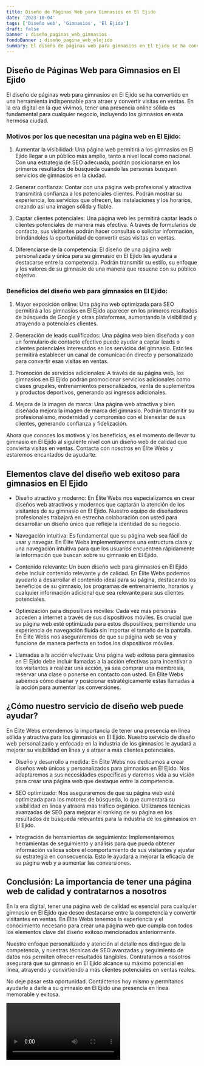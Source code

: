 ```yaml
---
title: Diseño de Páginas Web para Gimnasios en El Ejido
date: '2023-10-04'
tags: ['Diseño web', 'Gimnasios', 'El Ejido']
draft: false
banner : diseño_paginas_web_gimnasios
fondoBanner : diseño_pagina_web_elejido
summary: El diseño de páginas web para gimnasios en El Ejido se ha convertido en una herramienta indispensable para atraer y convertir visitas en ventas. En la era digital en la que vivimos, tener una presencia online sólida es fundamental para cualquier negocio, incluyendo los gimnasios en esta hermosa ciudad.
---
```


## Diseño de Páginas Web para Gimnasios en El Ejido

El diseño de páginas web para gimnasios en El Ejido se ha convertido en una herramienta indispensable para atraer y convertir visitas en ventas. En la era digital en la que vivimos, tener una presencia online sólida es fundamental para cualquier negocio, incluyendo los gimnasios en esta hermosa ciudad.

### Motivos por los que necesitan una página web en El Ejido:

1. Aumentar la visibilidad: Una página web permitirá a los gimnasios en El Ejido llegar a un público más amplio, tanto a nivel local como nacional. Con una estrategia de SEO adecuada, podrán posicionarse en los primeros resultados de búsqueda cuando las personas busquen servicios de gimnasios en la ciudad.

2. Generar confianza: Contar con una página web profesional y atractiva transmitirá confianza a los potenciales clientes. Podrán mostrar su experiencia, los servicios que ofrecen, las instalaciones y los horarios, creando así una imagen sólida y fiable.

3. Captar clientes potenciales: Una página web les permitirá captar leads o clientes potenciales de manera más efectiva. A través de formularios de contacto, sus visitantes podrán hacer consultas o solicitar información, brindándoles la oportunidad de convertir esas visitas en ventas.

4. Diferenciarse de la competencia: El diseño de una página web personalizada y única para su gimnasio en El Ejido les ayudará a destacarse entre la competencia. Podrán transmitir su estilo, su enfoque y los valores de su gimnasio de una manera que resuene con su público objetivo.

### Beneficios del diseño web para gimnasios en El Ejido:

1. Mayor exposición online: Una página web optimizada para SEO permitirá a los gimnasios en El Ejido aparecer en los primeros resultados de búsqueda de Google y otras plataformas, aumentando la visibilidad y atrayendo a potenciales clientes.

2. Generación de leads cualificados: Una página web bien diseñada y con un formulario de contacto efectivo puede ayudar a captar leads o clientes potenciales interesados en los servicios del gimnasio. Esto les permitirá establecer un canal de comunicación directo y personalizado para convertir esas visitas en ventas.

3. Promoción de servicios adicionales: A través de su página web, los gimnasios en El Ejido podrán promocionar servicios adicionales como clases grupales, entrenamientos personalizados, venta de suplementos y productos deportivos, generando así ingresos adicionales.

4. Mejora de la imagen de marca: Una página web atractiva y bien diseñada mejora la imagen de marca del gimnasio. Podrán transmitir su profesionalismo, modernidad y compromiso con el bienestar de sus clientes, generando confianza y fidelización.

Ahora que conoces los motivos y los beneficios, es el momento de llevar tu gimnasio en El Ejido al siguiente nivel con un diseño web de calidad que convierta visitas en ventas. Contacta con nosotros en Élite Webs y estaremos encantados de ayudarte.

<GifSeo />

<Cta />

## Elementos clave del diseño web exitoso para gimnasios en El Ejido

- Diseño atractivo y moderno: En Élite Webs nos especializamos en crear diseños web atractivos y modernos que captarán la atención de los visitantes de su gimnasio en El Ejido. Nuestro equipo de diseñadores profesionales trabajará en estrecha colaboración con usted para desarrollar un diseño único que refleje la identidad de su negocio.

- Navegación intuitiva: Es fundamental que su página web sea fácil de usar y navegar. En Élite Webs implementaremos una estructura clara y una navegación intuitiva para que los usuarios encuentren rápidamente la información que buscan sobre su gimnasio en El Ejido.

- Contenido relevante: Un buen diseño web para gimnasios en El Ejido debe incluir contenido relevante y de calidad. En Élite Webs podemos ayudarlo a desarrollar el contenido ideal para su página, destacando los beneficios de su gimnasio, los programas de entrenamiento, horarios y cualquier información adicional que sea relevante para sus clientes potenciales.

- Optimización para dispositivos móviles: Cada vez más personas acceden a internet a través de sus dispositivos móviles. Es crucial que su página web esté optimizada para estos dispositivos, permitiendo una experiencia de navegación fluida sin importar el tamaño de la pantalla. En Élite Webs nos aseguraremos de que su página web se vea y funcione de manera perfecta en todos los dispositivos móviles.

- Llamadas a la acción efectivas: Una página web exitosa para gimnasios en El Ejido debe incluir llamadas a la acción efectivas para incentivar a los visitantes a realizar una acción, ya sea comprar una membresía, reservar una clase o ponerse en contacto con usted. En Élite Webs sabemos cómo diseñar y posicionar estratégicamente estas llamadas a la acción para aumentar las conversiones.

## ¿Cómo nuestro servicio de diseño web puede ayudar?

En Élite Webs entendemos la importancia de tener una presencia en línea sólida y atractiva para los gimnasios en El Ejido. Nuestro servicio de diseño web personalizado y enfocado en la industria de los gimnasios le ayudará a mejorar su visibilidad en línea y a atraer a más clientes potenciales.

- Diseño y desarrollo a medida: En Élite Webs nos dedicamos a crear diseños web únicos y personalizados para gimnasios en El Ejido. Nos adaptaremos a sus necesidades específicas y daremos vida a su visión para crear una página web que destaque entre la competencia.

- SEO optimizado: Nos aseguraremos de que su página web esté optimizada para los motores de búsqueda, lo que aumentará su visibilidad en línea y atraerá más tráfico orgánico. Utilizamos técnicas avanzadas de SEO para mejorar el ranking de su página en los resultados de búsqueda relevantes para la industria de los gimnasios en El Ejido.

- Integración de herramientas de seguimiento: Implementaremos herramientas de seguimiento y análisis para que pueda obtener información valiosa sobre el comportamiento de sus visitantes y ajustar su estrategia en consecuencia. Esto le ayudará a mejorar la eficacia de su página web y a aumentar las conversiones.

## Conclusión: La importancia de tener una página web de calidad y contratarnos a nosotros

En la era digital, tener una página web de calidad es esencial para cualquier gimnasio en El Ejido que desee destacarse entre la competencia y convertir visitantes en ventas. En Élite Webs tenemos la experiencia y el conocimiento necesario para crear una página web que cumpla con todos los elementos clave del diseño exitoso mencionados anteriormente.

Nuestro enfoque personalizado y atención al detalle nos distingue de la competencia, y nuestras técnicas de SEO avanzadas y seguimiento de datos nos permiten ofrecer resultados tangibles. Contratarnos a nosotros asegurará que su gimnasio en El Ejido alcance su máximo potencial en línea, atrayendo y convirtiendo a más clientes potenciales en ventas reales.

No deje pasar esta oportunidad. Contáctenos hoy mismo y permítanos ayudarle a darle a su gimnasio en El Ejido una presencia en línea memorable y exitosa.

<Video />

<CtaBot job='Gimnasios' city='El Ejido'/>

<Gmaps query='El Ejido+españa+maps' />